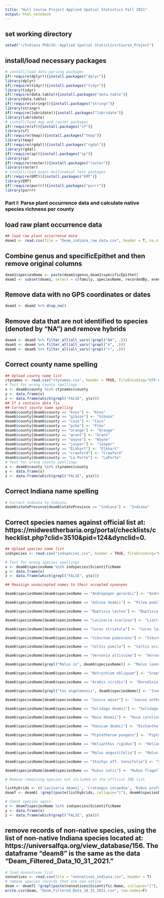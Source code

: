 ```yaml
---
title: "Hull Course Project Applied Spatial Statistics Fall 2021"
output: html_notebook
---
```

## set working directory
```r
setwd("~/Indiana PhD/IU--Applied Spatial Statistics/Course_Project")
```

## install/load necessary packages
```r
# install/load data parsing packages
if(!require(dplyr)){install.packages("dplyr")}
library(dplyr)
if(!require(tidyr)){install.packages("tidyr")}
library(tidyr)
if(!require(data.table)){install.packages("data.table")}
library(data.table)
if(!require(stringr)){install.packages("stringr")}
library(stringr)
if(!require(lubridate)){install.packages("lubridate")}
library(lubridate)
# install/load map and raster packages
if(!require(sf)){install.packages("sf")}
library(sf)
if(!require(tmap)){install.packages("tmap")}
library(tmap)
if(!require(rgdal)){install.packages("rgdal")}
library(rgdal)
if(!require(sp)){install.packages("sp")}
library(sp)
if(!require(raster)){install.packages("raster")}
library(raster)
# install/load exact multinomial test packages
if(!require(EMT)){install.packages("EMT")}
library(EMT)
if(!require(purrr)){install.packages("purrr")}
library(purrr)
```

### Part I: Parse plant occurrence data and calculate native species richness per county
## load raw plant occurrence data
```r
## load raw plant occurrence data
deam1 <- read.csv(file = "Deam_indiana_raw_data.csv", header = T, na.strings=c("","NA"))
```

## Combine genus and specificEpithet and then remove original columns
```r
deam1$speciesName <- paste(deam1$genus,deam1$specificEpithet)
deam2 <- subset(deam1, select = c(family, speciesName, recordedBy, eventDate, country, stateProvince, county, decimalLatitude, decimalLongitude))
```

## Remove data with no GPS coordinates or dates
```r
deam3 <- deam2 %>% drop_na()
```

## Remove data that are not identified to species (denoted by "NA") and remove hybrids
```r
deam4 <- deam3 %>% filter_all(all_vars(!grepl("NA", .)))
deam5 <- deam4 %>% filter_all(all_vars(!grepl("ó", .)))
deam6 <- deam5 %>% filter_all(all_vars(!grepl("×", .)))
```

## Correct county name spelling
```r
## Upload county name list
ctynames <- read.csv("ctynames.csv", header = TRUE, fileEncoding="UTF-8-BOM")
# Test for wrong county spellings
x <- deam6$county %in% ctynames$county
y <- data.frame(x)
z <- data.frame(which(grepl("FALSE", y$x)))
## If z contains data fix
## Correct county name spelling
deam6$county[deam6$county == "knox"] <- "Knox"
deam6$county[deam6$county == "gibson"] <- "Gibson"
deam6$county[deam6$county == "cass"] <- "Cass"
deam6$county[deam6$county == "pike"] <- "Pike"
deam6$county[deam6$county == "orange"] <- "Orange"
deam6$county[deam6$county == "grant"] <- "Grant"
deam6$county[deam6$county == "wayne"] <- "Wayne"
deam6$county[deam6$county == "jasper"] <- "Jasper"
deam6$county[deam6$county == "ELkhart"] <- "Elkhart"
deam6$county[deam6$county == "crawford"] <- "Crawford"
deam6$county[deam6$county == "La Porte"] <- "LaPorte"
# Test for wrong county spellings
x <- deam6$county %in% ctynames$county
y <- data.frame(x)
z <- data.frame(which(grepl("FALSE", y$x)))
```

## Correct Indiana name spelling
```r
# Correct indiana to Indiana
deam6$stateProvince[deam6$stateProvince == "indiana"] <- "Indiana"
```

## Correct species names against official list at: https://midwestherbaria.org/portal/checklists/checklist.php?clid=3510&pid=124&dynclid=0.
```r
## Upload species name list
indspecies <- read.csv("indspecies.csv", header = TRUE, fileEncoding="UTF-8-BOM")

# Test for wrong species spellings
x <- deam6$speciesName %in% indspecies$ScientificName
y <- data.frame(x)
z <- data.frame(which(grepl("FALSE", y$x)))

## Reassign unnaccepted names to their accepted synonyms

deam6$speciesName[deam6$speciesName == "Andropogon gerardii"] <- "Andropogon gerardi"

deam6$speciesName[deam6$speciesName == "Adicea deamii"] <- "Pilea pumila"

deam6$speciesName[deam6$speciesName == "Baptisia lactea"] <- "Baptisia alba"

deam6$speciesName[deam6$speciesName == "Lacinaria scariosa"] <- "Liatris scariosa"

deam6$speciesName[deam6$speciesName == "Carex striatula"] <- "Carex laxiflora"

deam6$speciesName[deam6$speciesName == "Viburnum pubescens"] <- "Viburnum dentatum"

deam6$speciesName[deam6$speciesName == "Celtis pumila"] <- "Celtis occidentalis"

deam6$speciesName[deam6$speciesName == "Vernonia altissima"] <- "Vernonia gigantea"

deam6$speciesName[grepl("Malus io", deam6$speciesName)] <- "Malus ioensis"

deam6$speciesName[deam6$speciesName == "Botrychium obliquum"] <- "Sceptridium dissectum"

deam6$speciesName[deam6$speciesName == "Arabis viridis"] <- "Borodinia missouriensis"

deam6$speciesName[grepl("tes engelmannii", deam6$speciesName)] <- "Isoetes engelmannii"

deam6$speciesName[deam6$speciesName == "Juncus macer"] <- "Juncus anthelatus"

deam6$speciesName[deam6$speciesName == "Solidago deamii"] <- "Solidago simplex"

deam6$speciesName[deam6$speciesName == "Rosa deamii"] <- "Rosa carolina"

deam6$speciesName[deam6$speciesName == "Panicum deamii"] <- "Dichanthelium ovale"

deam6$speciesName[deam6$speciesName == "Piptatherum pungens"] <- "Piptatheropsis pungens"

deam6$speciesName[deam6$speciesName == "Helianthus rigidus"] <- "Helianthus pauciflorus"

deam6$speciesName[deam6$speciesName == "Malus angustifolia"] <- "Malus ioensis"

deam6$speciesName[deam6$speciesName == "Stachys aff. tenuifolia"] <- "Stachys tenuifolia"

deam6$speciesName[deam6$speciesName == "Rubus satis"] <- "Rubus flagellaris"

# Remove remaining species not included on the official IND list

listhybrids <- c('Lacinaria deamii', 'Crataegus incaedua', 'Rubus profusiflorus', 'Tripleurospermum inodorum', 'Bromus briziformis', 'Rubus serratus', 'Ficus carica', 'Argemone mexicana')
deam7 <- deam6[ !grepl(paste(listhybrids, collapse="|"), deam6$speciesName),]

# Check species again
x <- deam7$speciesName %in% indspecies$ScientificName
y <- data.frame(x)
z <- data.frame(which(grepl("FALSE", y$x)))
```

## remove records of non-native species, using the list of non-native Indiana species located at: https://universalfqa.org/view_database/156. The dataframe "deam8" is the same as the data "Deam_Filtered_Data_10_31_2021."
```r
# load nonnatives list
nonnatives <- read.csv(file = "nonnatives_indiana.csv", header = T)
# remove species records that are non-native
deam <- deam7[ !grepl(paste(nonnatives$Scientific.Name, collapse="|"), deam7$speciesName),]
write.csv(deam, "Deam_Filtered_Data_10_31_2021.csv", row.names=F)
```
